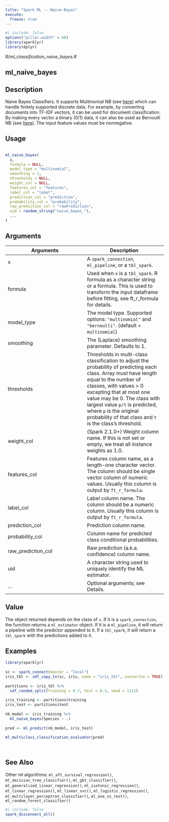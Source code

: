 ```yaml
---
title: "Spark ML -- Naive-Bayes"
execute:
  freeze: true
---
```


```r
#| include: false
options("pillar.width" = 60)
library(sparklyr) 
library(dplyr)
```

*R/ml_classification_naive_bayes.R*

## ml_naive_bayes

## Description
 Naive Bayes Classifiers. It supports Multinomial NB (see [here](https://nlp.stanford.edu/IR-book/html/htmledition/naive-bayes-text-classification-1.html)) which can handle finitely supported discrete data. For example, by converting documents into TF-IDF vectors, it can be used for document classification. By making every vector a binary (0/1) data, it can also be used as Bernoulli NB (see [here](http://nlp.stanford.edu/IR-book/html/htmledition/the-bernoulli-model-1.html)). The input feature values must be nonnegative. 


## Usage
```r
 
ml_naive_bayes( 
  x, 
  formula = NULL, 
  model_type = "multinomial", 
  smoothing = 1, 
  thresholds = NULL, 
  weight_col = NULL, 
  features_col = "features", 
  label_col = "label", 
  prediction_col = "prediction", 
  probability_col = "probability", 
  raw_prediction_col = "rawPrediction", 
  uid = random_string("naive_bayes_"), 
  ... 
) 
```

## Arguments
|Arguments|Description|
|---|---|
| x | A `spark_connection`, `ml_pipeline`, or a `tbl_spark`. |
| formula | Used when `x` is a `tbl_spark`. R formula as a character string or a formula. This is used to transform the input dataframe before fitting, see ft_r_formula for details. |
| model_type | The model type. Supported options: `"multinomial"` and `"bernoulli"`. (default = `multinomial`) |
| smoothing | The (Laplace) smoothing parameter. Defaults to 1. |
| thresholds | Thresholds in multi-class classification to adjust the probability of predicting each class. Array must have length equal to the number of classes, with values > 0 excepting that at most one value may be 0. The class with largest value `p/t` is predicted, where `p` is the original probability of that class and `t` is the class's threshold. |
| weight_col | (Spark 2.1.0+) Weight column name. If this is not set or empty, we treat all instance weights as 1.0. |
| features_col | Features column name, as a length-one character vector. The column should be single vector column of numeric values. Usually this column is output by `ft_r_formula`. |
| label_col | Label column name. The column should be a numeric column. Usually this column is output by `ft_r_formula`. |
| prediction_col | Prediction column name. |
| probability_col | Column name for predicted class conditional probabilities. |
| raw_prediction_col | Raw prediction (a.k.a. confidence) column name. |
| uid | A character string used to uniquely identify the ML estimator. |
| ... | Optional arguments; see Details. |



## Value
 The object returned depends on the class of `x`. If it is a `spark_connection`, the function returns a `ml_estimator` object. If it is a `ml_pipeline`, it will return a pipeline with the predictor appended to it. If a `tbl_spark`, it will return a `tbl_spark` with the predictions added to it. 


## Examples
```r
library(sparklyr)
 
sc <- spark_connect(master = "local") 
iris_tbl <- sdf_copy_to(sc, iris, name = "iris_tbl", overwrite = TRUE) 
 
partitions <- iris_tbl %>% 
  sdf_random_split(training = 0.7, test = 0.3, seed = 1111) 
 
iris_training <- partitions$training 
iris_test <- partitions$test 
 
nb_model <- iris_training %>% 
  ml_naive_bayes(Species ~ .) 
 
pred <- ml_predict(nb_model, iris_test) 
 
ml_multiclass_classification_evaluator(pred) 
 
 
```

## See Also
 Other ml algorithms:  `ml_aft_survival_regression()`, `ml_decision_tree_classifier()`, `ml_gbt_classifier()`, `ml_generalized_linear_regression()`, `ml_isotonic_regression()`, `ml_linear_regression()`, `ml_linear_svc()`, `ml_logistic_regression()`, `ml_multilayer_perceptron_classifier()`, `ml_one_vs_rest()`, `ml_random_forest_classifier()` 


```r
#| include: false
spark_disconnect_all()
```
